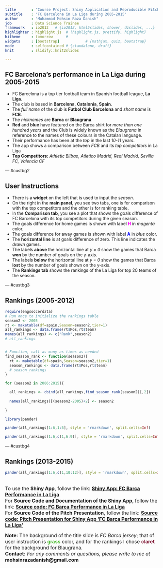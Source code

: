 ```yaml
---
title       : "Course Project: Shiny Application and Reproducible Pitch"
subtitle    : "FC Barcelona in La Liga during 2005-2015"
author      : "Muhammad Mohsin Raza Danish"
job         : Data Science Trainee
framework   : io2012   # {io2012, html5slides, shower, dzslides, ...}
highlighter : highlight.js  # {highlight.js, prettify, highlight}
hitheme     : tomorrow      # 
widgets     : [bootstrap]            # {mathjax, quiz, bootstrap}
mode        : selfcontained # {standalone, draft}
knit        : slidify::knit2slides

---
```


<style>

.title-slide {

  background-image:url(assets/img/barca_shirt.png);
  background-repeat: no-repeat;
  background-position: center center;
  background-size: cover;
  /* background-color: #4DBD33; FC Barca blue: #00529F, FC Barca claret: #722F37, grass: #4DBD33, spring green:#00EE76 */
  /* font-color: #00529F; */
  
}

.title-slide hgroup > h1{
  font-family: 'Oswald', sans-serif;
  color: #000000
}

.title-slide hgroup > h2{
  font-family: 'Oswald', 'Calibri', sans-serif;
  color: #000000;
}

.title-slide hgroup > p{
  font-family: 'Oswald', 'Calibri', sans-serif;
  color: #CCCCCC;
}



slide:not(.segue) h2{
  font-family: 'Calibri', Arial, sans-serif;
  font-size: 52px;
  font-style: normal;
  font-weight: bold;
  text-transform: normal;
  letter-spacing: -2px;
  line-height: 1.2em;
  color: #000000;
}


/* Fonts and Spacing */
article p, article li, article li.build, section p, section li{
  font-family: 'Open Sans','Helvetica', 'Crimson Text', 'Garamond',  'Palatino', sans-serif;
  text-align: justify;
  font-size:22px;
  line-height: 1.5em;
  color: #000000;
}

</style>


## FC Barcelona's performance in La Liga during 2005-2015


- FC Barcelona is a top tier football team in Spanish football league, **La Liga**.
- The club is based in **Barcelona**, **Catalonia**, **Spain**.
- The *full name* of the club is **Futbol Club Barcelona** and *short name* is **FCB**.
- The *nicknames* are **Barca** or **Blaugrana**.
- **Red** and **blue** have featured on the Barca shirt for *more than one hundred years* and the Club is widely known as the *Blaugrana* in reference to the names of these colours in the Catalan language.
- Their performance has been at the *top* in the last *10-11* years.
- The app shows a comparison between *FCB* and its *top competitors* in La Liga
- **Top Competitors:**
 *Athletic Bilbao, Atletico Madrid, Real Madrid, Sevilla FC, Valencia CF*


--- #custbg2

<style>
#custbg2 {
  background-color: #4DBD33; /* FC Barca blue: #00529F, FC Barca claret: #722F37, grass: #4DBD33, spring green:#00EE76 */
  <!-- font-color: #00529F; -->
}

#custbg2 h2{
  color: #000000;

}

</style>

## User Instructions

- There is a **widget** on the left that is used to input the *season*.
- On the right in the **main panel**, you see two tabs, one is for comparison with the top competitors and the other is for ranking table.
- In the **Comparison tab**, you see a plot that shows the goals difference of FC Barcelona with its top competitors during the given season.
- The goals difference for home games is shown with label <font color = "magenta">**H**</font> in *magenta* color. 
- The goals difference for away games is shown with label <font color = "blue">**A**</font> in *blue* color.
- The **horizontal line** is at goals difference of zero. This line indicates the *drawn* games. 
- The labels **above** the horizontal line at *y = 0* show the games that Barca **won** by the number of goals on the y-axis. 
- The labels **below** the horizontal line at *y = 0* show the games that Barca **lost** by the number of goals shown on the y-axis.
- The **Rankings tab** shows the rankings of the La Liga for top 20 teams of the season.

--- #custbg3 

<style>

#custbg3 {
  background-color: #7F1734; /* FC Barca blue: #00529F, FC Barca claret: #7F1734 or #722F37, grass: #4DBD33, spring green:#00EE76 */
}

#custbg3 h2{
  color: #000000;
}
</style>

## Rankings (2005-2012)


```r

require(engsoccerdata)
# Run once to initialize the rankings table
season2 <- 2005
rt <- maketable(df=spain,Season=season2,tier=1)
all_rankings <- data.frame(rt$Pos,rt$team)
names(all_rankings) <- c("Rank",season2)
# all_rankings


# Function, call as many as times as needed
find_season_rank <- function(season2){
  rt <- maketable(df=spain,Season=season2,tier=1)
  season_rankings <- data.frame(rt$Pos,rt$team)
  # season_rankings
}

for (season2 in 2006:2015){

  all_rankings <- cbind(all_rankings,find_season_rank(season2)[,2])
  
  names(all_rankings)[(season2-2005)+2] <- season2
  
} 

library(pander)

pander(all_rankings[1:6,1:5], style = 'rmarkdown', split.cells=Inf)

pander(all_rankings[1:6,c(1,6:9)], style = 'rmarkdown', split.cells=Inf)

```


--- #custbg4

<style>
#custbg4 {
  background-color: #FFFFFF; /* FC Barca blue: #00529F, FC Barca claret: #722F37, grass: #4DBD33, spring green:#00EE76, tropical blue: #62B1F6, picasso blue: #0276FD */
  /* font-color: #00529F; */
}

</style>


## Rankings (2013-2015)

```r

pander(all_rankings[1:6,c(1,10:12)], style = 'rmarkdown', split.cells=Inf)

```

<font size = 3> <br>To use the **Shiny App**, follow the link: <a href ="https://mohsinraza.shinyapps.io/FCB_Performance_LaLiga/"> **Shiny App: FC Barca Performance in La Liga** </a> <br> </font>
<font size = 3> For **Source Code and Documentation of the Shiny App**, follow the link: <a href ="https://github.com/mohsinrazadanish/FCB_Performance_LaLiga"> **Source code: FC Barca Performance in La Liga** </a> <br> </font>
<font size = 3>For **Source Code of the Pitch Presentation**, follow the link: <a href = "https://github.com/mohsinrazadanish/Pitch-Presentation_FCB_Perf_LaLiga"> **Source code: Pitch Presentation for Shiny App 'FC Barca Performance in La Liga'** </a> <br> </font>

<font size=3>**Note:** The background of the title slide is *FC Barca jersey*; that of user instruction is <font color=#4DBD33>**grass**</font> color, and for the rankings I chose <font color=#7F1734>**claret**</font> for the background for Blaugrana. <br> </font>
<font size=3> **Contact:** *For any comments or questions, please write to me at* **mohsinrazadanish@gmail.com** </font>